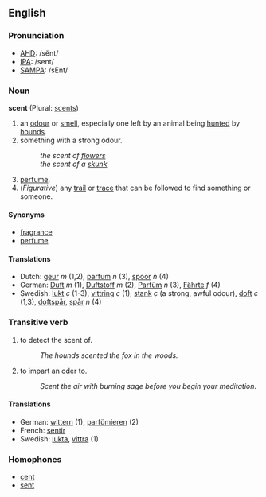 ==English==
=== Pronunciation ===
*[[w:AHD|AHD]]: /sĕnt/
*[[w:IPA|IPA]]: /sent/
*[[w:SAMPA|SAMPA]]: /sEnt/

===Noun===
'''scent''' (Plural: [[scents]])

# an [[odour]] or [[smell]], especially one left by an animal being [[hunt]]ed by [[hound]]s.
# something with a strong odour.
#:''the scent of [[flower]]s''
#:''the scent of a [[skunk]]''
# [[perfume]].
# (''Figurative'') any [[trail]] or [[trace]] that can be followed to find something or someone.

====Synonyms====
*[[fragrance]]
*[[perfume]]

====Translations====
*Dutch: [[geur]] ''m'' (1,2), [[parfum]] ''n'' (3), [[spoor]] ''n'' (4)
*German: [[Duft]] ''m'' (1), [[Duftstoff]] ''m'' (2), [[Parfüm]] ''n'' (3), [[Fährte]] ''f'' (4)
*Swedish: [[lukt]] ''c'' (1-3), [[vittring]] ''c'' (1), [[stank]] ''c'' (a strong, awful odour),  [[doft]] ''c'' (1,3), [[doftspår]], [[spår]] ''n'' (4)

===Transitive verb===

# to detect the scent of.
#:''The hounds scented the fox in the woods.''
# to impart an oder to.
#:''Scent the air with burning sage before you begin your meditation.''

====Translations====
*German: [[wittern]] (1), [[parfümieren]] (2)
*French: [[sentir]]
*Swedish: [[lukta]], [[vittra]] (1)

===Homophones===
*[[cent]]
*[[sent]]
